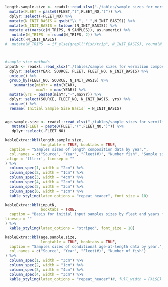 
\clearpage 

```r
length.sample.size <- readxl::read_xlsx("./tables/sample sizes for vermilion composition data.xlsx", sheet = paste0(model.area, "_LEN")) %>%
  mutate(FLEET = paste0(FLEET,"(",FLEET_NO,")")) %>%
  dplyr::select(-FLEET_NO) %>%
  mutate(N_INIT_BASIS = gsub("\\_", " ",N_INIT_BASIS)) %>%
  mutate(N_INIT_BASIS = tolower(N_INIT_BASIS)) %>%
  mutate_at(vars(c(N_TRIPS, N_SAMPLES)), as.numeric) %>%
   mutate(N_TRIPS  = round(N_TRIPS, 2)) %>%
  select(-N_INIT_BASIS)
#  mutate(N_TRIPS  = if_else(grepl("fish/trip", N_INIT_BASIS), round(N_TRIPS,2), round(N_TRIPS,0)))



#sample size methods
inputN <- readxl::read_xlsx("./tables/sample sizes for vermilion composition data.xlsx", sheet = paste0(model.area, "_LEN")) %>%
  dplyr::select(YEAR, SOURCE, FLEET, FLEET_NO, N_INIT_BASIS) %>% 
  unique() %>%
  group_by(FLEET_NO, SOURCE, N_INIT_BASIS) %>%
    summarise(minYr = min(YEAR),
              maxYr = max(YEAR)) %>%
  mutate(yrs = paste0(minYr,"-",maxYr)) %>%
  dplyr::select(SOURCE, FLEET_NO, N_INIT_BASIS, yrs) %>%
  unique() %>%
  rename(`Initial Sample Size Basis` = N_INIT_BASIS)


age.sample.size <- readxl::read_xlsx("./tables/sample sizes for vermilion composition data.xlsx", sheet = paste0(model.area, "_AGE")) %>%
   mutate(FLEET = paste0(FLEET,"(",FLEET_NO,")")) %>%
   dplyr::select(-FLEET_NO)

```


```r
kableExtra::kbl(length.sample.size, 
                longtable = TRUE, booktabs = TRUE, 
  caption = "Samples sizes of length composition data by year.",
  col.names = c("Source", "Year", "Fleet(#)", "Number fish", "Sample size", "Trips"),
 align = 'lllrrr', linesep = ""
) %>%
  column_spec(1, width = "2cm") %>%
  column_spec(2, width = "1cm") %>%
  column_spec(3, width = "4cm") %>%
  column_spec(4, width = "2cm") %>%
  column_spec(5, width = "3cm") %>%
  column_spec(6, width = "1cm") %>%
  kable_styling(latex_options = "repeat_header", font_size = 10)
```


```r
kableExtra::kbl(inputN, 
                booktabs = TRUE, 
  caption = "Basis for initial input samples sizes by fleet and years for the length composition data in the table above.", align = 'lllrrr',
linesep = ""
) %>%
  kable_styling(latex_options = "striped", font_size = 10)
```


\newpage

```r
kableExtra::kbl(age.sample.size, 
                longtable = TRUE, booktabs = TRUE, 
  caption = "Samples sizes of conditional age-at-length data by year.",
  col.names = c("Source", "Year", "Fleet(#)", "Number of fish")
) %>%
  column_spec(1, width = "3cm") %>%
  column_spec(2, width = "1cm") %>%
  column_spec(3, width = "4cm") %>%
  column_spec(4, width = "3cm") %>%
  kable_styling(latex_options = "repeat_header")#, full_width = FALSE)
```

